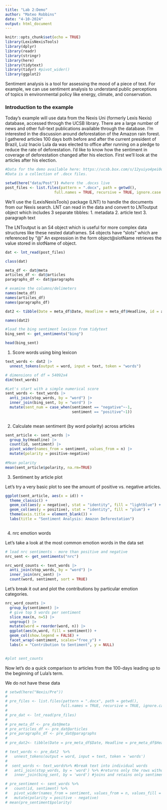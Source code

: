 ```yaml
---
title: "Lab 2:Demo"
author: "Mateo Robbins"
date: "4-10-2024"
output: html_document
---
```


```r
knitr::opts_chunk$set(echo = TRUE)
library(LexisNexisTools)
library(dplyr)
library(readr)
library(stringr)
library(here)
library(tidytext)
library(tidyr) #pivot_wider()
library(ggplot2)
```

Sentiment analysis is a tool for assessing the mood of a piece of text. For example, we can use sentiment analysis to understand public perceptions of topics in environmental policy like energy, climate, and conservation.

### Introduction to the example

Today's example will use data from the Nexis Uni (formerly Lexis Nexis) database, accessed through the UCSB library. There are a large number of news and other full-text publications available through the database. I'm interested in the discussion around deforestation of the Amazon rain forest. I gathered articles 100 days both before and after the current president of Brazil, Luiz Inacio Lula da was elected to office after running on a pledge to reduce the rate of deforestation. I'd like to know how the sentiment in coverage of deforestation changed after his election. First we'll look at the articles after his election.

```r
#Data for the demo available here: https://ucsb.box.com/s/12yuiyo4pei0ox3uj9v5xr21w6267dv7
#Data is a collection of .docx files.

setwd(here("data/Post")) #where the .docxs live
post_files <- list.files(pattern = ".docx", path = getwd(),
                      full.names = TRUE, recursive = TRUE, ignore.case = TRUE)

```

We'll use the {LexisNexisTools} package (LNT) to handle the documents from our Nexis search.  LNT can read in the data and convert to LNToutput object which includes 3 separate tibbles:
 1. metadata
 2. article text
 3. paragraph text

The LNToutput is an S4 object which is useful for more complex data structures like these nested dataframes. S4 objects have "slots" which are referenced by "@" An expression in the form object@slotName retrieves the value stored in slotName of object.

```r
dat <- lnt_read(post_files)

class(dat)

meta_df <- dat@meta
articles_df <- dat@articles
paragraphs_df <- dat@paragraphs

# examine the columns/delimeters 
names(meta_df)
names(articles_df)
names(paragraphs_df)

dat2 <- tibble(Date = meta_df$Date, Headline = meta_df$Headline, id = articles_df$ID, text = articles_df$Article)

names(dat2)
```

```r
#load the bing sentiment lexicon from tidytext
bing_sent <- get_sentiments("bing")

head(bing_sent)

```

1.  Score words using bing lexicon

```r
text_words <- dat2 |> 
  unnest_tokens(output = word, input = text, token = "words")

# dimensions of df = 54092x4
dim(text_words)

#Let's start with a simple numerical score
sent_words <- text_words |> 
  anti_join(stop_words, by = "word") |> 
  inner_join(bing_sent, by = "word") |> 
  mutate(sent_num = case_when(sentiment == "negative"~-1,
                              sentiment == "positive"~1))
            
```

2.  Calculate mean sentiment (by word polarity) across articles

```r
sent_article <- sent_words |> 
  group_by(Headline) |> 
  count(id, sentiment) |> 
  pivot_wider(names_from = sentiment, values_from = n) |> 
  mutate(polarity = positive-negative)
  
#Mean polarity
mean(sent_article$polarity, na.rm=TRUE)
```

3.  Sentiment by article plot

Let's try a very basic plot to see the amount of positive vs. negative articles.

```r
ggplot(sent_article, aes(x = id)) +
  theme_classic() +
  geom_col(aes(y = negative), stat = "identity", fill = "lightblue") +
  geom_col(aes(y = positive), stat = "identity", fill = "plum") +
  theme(axis.title = element_blank()) +
  labs(title = "Sentiment Analysis: Amazon Deforestation")
  
```

4.  nrc emotion words

Let's take a look at the most common emotion words in the data set

```r
# load nrc sentiments - more than positive and negative
nrc_sent <- get_sentiments("nrc")

nrc_word_counts <- text_words |> 
  anti_join(stop_words, by = "word") |> 
  inner_join(nrc_sent) |> 
  count(word, sentiment, sort = TRUE)
```

Let's break it out and plot the contributions by particular emotion categories.

```r
nrc_word_counts |> 
  group_by(sentiment) |> 
  # give top 5 words per sentiment
  slice_max(n, n=5) |> 
  ungroup() |> 
  mutate(word = reorder(word, n)) |> 
  ggplot(aes(n,word, fill = sentiment)) +
  geom_col(show.legend = FALSE) +
  facet_wrap(~sentiment, scales="free_y") +
  labs(x = "Contribution to Sentiment", y = NULL)

  
#plot sent_counts  

```

Now let's do a quick comparison to articles from the 100-days leading up to the beginning of Lula's term.

We do not have these data 

```r
# setwd(here("Nexis/Pre"))
# 
# pre_files <- list.files(pattern = ".docx", path = getwd(),
#                        full.names = TRUE, recursive = TRUE, ignore.case = TRUE)
# 
# pre_dat <- lnt_read(pre_files)
# 
# pre_meta_df <- pre_dat@meta
# pre_articles_df <- pre_dat@articles
# pre_paragraphs_df <- pre_dat@paragraphs
# 
# pre_dat2<- tibble(Date = pre_meta_df$Date, Headline = pre_meta_df$Headline, id = pre_dat@articles$ID, text = pre_dat@articles$Article)
```

```r
# text_words <- pre_dat2  %>%
#   unnest_tokens(output = word, input = text, token = 'words')
#  
#  sent_words <- text_words%>% #break text into individual words
#   anti_join(stop_words, by = 'word') %>% #returns only the rows without stop words
#   inner_join(bing_sent, by = 'word') #joins and retains only sentiment words
```

```r
# pre_sentiment <- sent_words %>%
#   count(id, sentiment) %>%
#   pivot_wider(names_from = sentiment, values_from = n, values_fill = 0) %>% 
#   mutate(polarity = positive - negative)
# mean(pre_sentiment$polarity)
```
